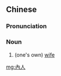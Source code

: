 {{also|内人}}
==Chinese==
{{zh-forms|s=内人}}

===Pronunciation===
{{zh-pron
|m=nèirén
|c=noi6 jan4
|mn=qz,xm:lōe-lîn/zz:lōe-jîn
|cat=n
}}

===Noun===
{{zh-noun}}

# {{lb|zh|old}} (one's own) [[wife]]

[[mg:內人]]